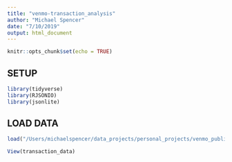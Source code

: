 ```yaml
---
title: "venmo-transaction_analysis"
author: "Michael Spencer"
date: "7/10/2019"
output: html_document
---
```


```r
knitr::opts_chunk$set(echo = TRUE)
```

## SETUP
```r
library(tidyverse)
library(RJSONIO)
library(jsonlite)
```

## LOAD DATA
```r
load("/Users/michaelspencer/data_projects/personal_projects/venmo_public_transactions/data/all_transactions.rdata")

View(transaction_data)
```


